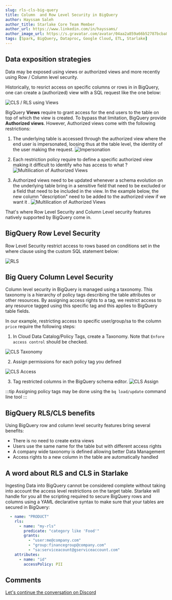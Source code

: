 ```yaml
---
slug: rls-cls-big-query
title: Column  and Row Level Security in BigQuery
author: Hayssam Saleh
author_title: Starlake Core Team Member
author_url: https://www.linkedin.com/in/hayssams/
author_image_url: https://s.gravatar.com/avatar/04aa2a859a66b52787bcba8c36beba8c.png
tags: [Spark, BigQuery, Dataproc, Google Cloud, ETL, Starlake]
---
```



## Data exposition strategies

Data may be exposed using views or authorized views and more recently using Row / Column level security.

Historically, to resrict access on specific columns or rows in in BigQuery, one can create a (authorized) view with a SQL request like the one below:

![CLS / RLS using Views]( /img/blog/cls-rls-bigquery/cls-rls.png "CLS / RLS using Views")


BigQuery **Views** require to grant access for the end users to the table on top of which the view is created. To bypass that limitation,
BigQuery provide **Authorized views**. However, Authorized views come with the following restrictions:

1.  The underlying table is accessed through the authorized view where the end user is impersonated,
loosing thus at the table level, the identity of the user making the request.
![Impersonation]( /img/blog/cls-rls-bigquery/cls-rls-impersonation.png "Impersonation")


2. Each restriction policy require to define a specific authorized view making it difficult to identify who has access to what ?
![Multilication of Authorized Views]( /img/blog/cls-rls-bigquery/cls-rls-multiple-authorized.png "Multilication of Authorized Views")


3. Authorized views need to be updated whenever a schema evolution on the underlying table bring in a sensitive field that need to be excluded or a field that need to be included in the view.
In the example below, the new column "description" need to be added to the authorized view if we want it .
![Multilication of Authorized Views]( /img/blog/cls-rls-bigquery/cls-rls-schema-evolution.png "Multilication of Authorized Views")


That's where Row Level Security and Column Level security features natively supported by BigQuery come in.

## BigQuery Row Level Security

Row Level Security restrict access to rows based on conditions set in the where clause using the custom SQL statement below:

![RLS]( /img/blog/cls-rls-bigquery/rls-syntax.png "RLS")

## Big Query Column Level Security

Column level security in BigQuery is managed using a taxonomy. This taxonomy is a hierarchy of policy tags
describing the table attributes or other resources. By assigning access rights to a tag,
we restrict access to any resource tagged using this specific tag and this applies to BigQuery table fields.

In our example, restricting access to specific user/group/sa to the column `price` require the following steps:

1. In Cloud Data Catalog/Policy Tags, create a Taxonomy. Note that `Enfore access control` should be checked.

![CLS Taxonomy]( /img/blog/cls-rls-bigquery/cls-taxonomy.png "CLS Taxonomy")

2. Assign permissions for each policy tag you defined

![CLS Access]( /img/blog/cls-rls-bigquery/cls-tag-access.png "CLS Access")

3. Tag restricted columns in the BigQuery schema editor.
![CLS Assign]( /img/blog/cls-rls-bigquery/cls-tag-assign.png "CLS Assign")

:::tip
Assigning policy tags may be done using the `bq load/update` command line tool
:::

## BigQuery RLS/CLS benefits

Using BigQuery row and column level security features bring several benefits:
- There is no need to create extra views
- Users use the same name for the table but with different access rights
- A company wide taxonomy is defined allowing better Data Management
- Access rights to a new column in the table are automatically handled

## A word about RLS and CLS in Starlake

Ingesting Data into BigQuery cannot be considered complete without taking into account the access level restrictions on the target table.
Starlake will handle for you all the scripting required to secure BigQuery rows and columns using a YAML declarative syntax to make sure
that your tables are secured in BigQuery:
```yaml {2,11} title="Declarative Row Level & Column Level Security"
  - name: "PRODUCT"
    rls:
      - name: "my-rls"
        predicate: "category like 'Food'"
        grants:
          - "user:me@company.com"
          - "group:financegroup@company.com"
          - "sa:serviceacount@gserviceaccount.com"
    attributes:
      - name: "id"
        accessPolicy: PII
```
## Comments
[Let's continue the conversation on Discord](https://discord.com/channels/833336395430625310/908709208025858079)
